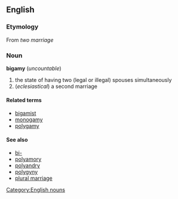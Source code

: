 == English ==
=== Etymology ===
{{etystub}}
From {{Gr.}} [[]] ''two'' [[]] ''marriage''

=== Noun ===
[[Category:English nouns]]
'''bigamy''' (''uncountable'')

#the state of having two (legal or illegal) spouses simultaneously
#(''eclesiastical'') a second marriage

==== Related terms ====
*[[bigamist]]
*[[monogamy]]
*[[polygamy]]

==== See also ====
* [[bi-]]
* [[polyamory]]
* [[polyandry]]
* [[polygyny]]
* [[plural marriage]]
